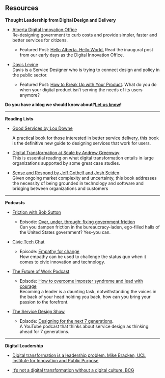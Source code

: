 **Resources**
-------------

**Thought Leadership from Digital Design and Delivery**

*   [Alberta Digital Innovation Office](https://medium.com/alberta-digital/latest)  
    Re-designing government to curb costs and provide simpler, faster and better services for citizens.
    
    *   Featured Post: [Hello Alberta. Hello World.](https://medium.com/alberta-digital/hello-alberta-hello-world-6dd06a2381cc) Read the inaugural post from our early days as the Digital Innovation Office.
        
*   [Davis Levine](https://davislevine.medium.com/)  
    Davis is a Service Designer who is trying to connect design and policy in the public sector.
    
    *   Featured Post: [How to Break Up with Your Product](https://medium.com/swlh/how-to-break-up-with-your-product-cbc96086a0c0). What do you do when your digital product isn’t serving the needs of its users anymore? 
        

**Do you have a blog we should know about?**[**Let us know**](mailto:DIO@gov.ab.ca)**!**

* * *

**Reading Lists**

*   [Good Services by Lou Downe](https://good.services/)
    
    A practical book for those interested in better service delivery, this book is the definitive new guide to designing services that work for users.
    
*   [Digital Transformation at Scale by Andrew Greenway](https://www.andrewgreenway.com/book)  
    This is essential reading on what digital transformation entails in large organizations supported by some great case studies.
    
*   [Sense and Respond by Jeff Gothelf and Josh Seiden](https://senseandrespond.co/)  
    Given ongoing market complexity and uncertainty, this book addresses the necessity of being grounded in technology and software and bridging between organizations and customers
    

* * *

**Podcasts**

*   [Friction with Bob Sutton](https://www.bobsutton.net/friction-project/podcast/)
    
    *   Episode: [Over, under, through: fixing government friction](https://ecorner.stanford.edu/podcasts/over-under-through-fixing-government-friction/)  
        Can you dampen friction in the bureaucracy-laden, ego-filled halls of the United States government? Yes–you can.
        
*   [Civic Tech Chat](https://civictech.chat/)
    
    *   Episode: [Empathy for change](https://civictech.chat/2021/05/empathy-for-change)  
        How empathy can be used to challenge the status quo when it comes to civic innovation and technology.
        
*   [The Future of Work Podcast](https://thefutureorganization.com/future-work-podcast/)
    
    *   Episode: [How to overcome imposter syndrome and lead with courage](https://thefutureorganization.com/how-to-overcome-imposter-syndrome-lead-with-courage-from-the-president-of-microsoft-us/)  
        Becoming a leader is a daunting task, notwithstanding the voices in the back of your head holding you back, how can you bring your passion to the forefront.
        
*   [The Service Design Show](https://www.servicedesignshow.com/)
    
    *   Episode: [Designing for the next 7 generations](https://youtu.be/MZdlc6zovi4).  
        A YouTube podcast that thinks about service design as thinking ahead for 7 generations.
        

* * *

**Digital Leadership**

*   [Digital transformation is a leadership problem. Mike Bracken, UCL Institute for Innovation and Public Purpose](https://medium.com/iipp-blog/digital-transformation-is-a-leadership-problem-8c0c97f829ca)
    
*   [It’s not a digital transformation without a digital culture. BCG](https://www.bcg.com/publications/2018/not-digital-transformation-without-digital-culture)